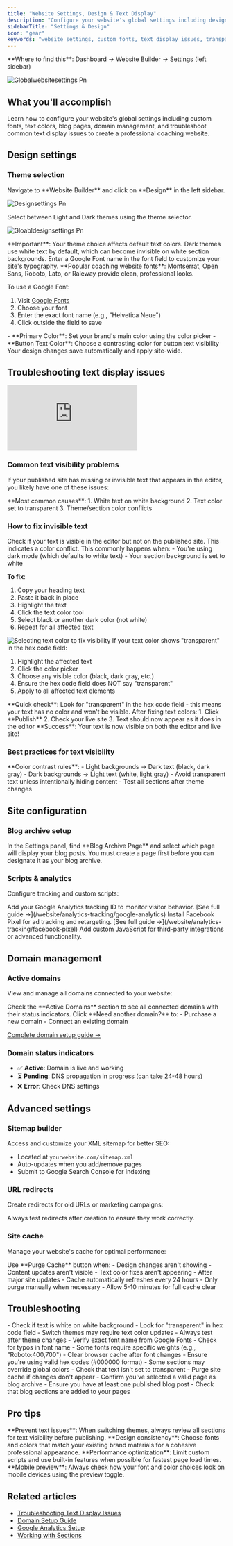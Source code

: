 ```yaml
---
title: "Website Settings, Design & Text Display"
description: "Configure your website's global settings including design theme, fonts, text colors, blog setup, domains, and troubleshoot display issues in CoachIQ's Website Builder."
sidebarTitle: "Settings & Design"
icon: "gear"
keywords: "website settings, custom fonts, text display issues, transparent text fix, blog setup, domain management, site cache, CoachIQ design"
---
```


<Info>
**Where to find this**: Dashboard → Website Builder → Settings (left sidebar)
</Info>

![Globalwebsitesettings Pn](/images/globalwebsitesettings.png)

## What you'll accomplish

Learn how to configure your website's global settings including custom fonts, text colors, blog pages, domain management, and troubleshoot common text display issues to create a professional coaching website.

## Design settings

### Theme selection

<Steps>
<Step title="Access design settings">
Navigate to **Website Builder** and click on **Design** in the left sidebar.

![Designsettings Pn](/images/designsettings.png)

</Step>

<Step title="Choose your theme">
Select between Light and Dark themes using the theme selector.

![Gloabldesignsettings Pn](/images/gloabldesignsettings.png)

<Warning>
**Important**: Your theme choice affects default text colors. Dark themes use white text by default, which can become invisible on white section backgrounds.
</Warning>
</Step>

<Step title="Set custom fonts">
Enter a Google Font name in the font field to customize your site's typography.

<Tip>
**Popular coaching website fonts**: Montserrat, Open Sans, Roboto, Lato, or Raleway provide clean, professional looks.
</Tip>

To use a Google Font:
1. Visit [Google Fonts](https://fonts.google.com)
2. Choose your font
3. Enter the exact font name (e.g., "Helvetica Neue")
4. Click outside the field to save
</Step>

<Step title="Configure colors">
- **Primary Color**: Set your brand's main color using the color picker
- **Button Text Color**: Choose a contrasting color for button text visibility

<Check>
Your design changes save automatically and apply site-wide.
</Check>
</Step>
</Steps>

## Troubleshooting text display issues

<iframe
  className="w-full aspect-video rounded-xl"
  src="https://share.coachiq.io/rYkgFltF"
  title="Fixing Text Display Issues"
  frameBorder="0"
  allow="accelerometer; autoplay; clipboard-write; encrypted-media; gyroscope; picture-in-picture"
  allowFullScreen
></iframe>

### Common text visibility problems

If your published site has missing or invisible text that appears in the editor, you likely have one of these issues:

<Warning>
**Most common causes**:
1. White text on white background
2. Text color set to transparent
3. Theme/section color conflicts
</Warning>

### How to fix invisible text

<Steps>
<Step title="Identify the problem">
Check if your text is visible in the editor but not on the published site. This indicates a color conflict.
</Step>

<Step title="Fix white text on white background">
This commonly happens when:
- You're using dark mode (which defaults to white text)
- Your section background is set to white

**To fix**:
1. Copy your heading text
2. Paste it back in place
3. Highlight the text
4. Click the text color tool
5. Select black or another dark color (not white)
6. Repeat for all affected text

<Frame>
<img src="/images/text-color-selection.png" alt="Selecting text color to fix visibility" />
</Frame>
</Step>

<Step title="Fix transparent text">
If your text color shows "transparent" in the hex code field:

1. Highlight the affected text
2. Click the color picker
3. Choose any visible color (black, dark gray, etc.)
4. Ensure the hex code field does NOT say "transparent"
5. Apply to all affected text elements

<Note>
**Quick check**: Look for "transparent" in the hex code field - this means your text has no color and won't be visible.
</Note>
</Step>

<Step title="Verify and publish">
After fixing text colors:
1. Click **Publish**
2. Check your live site
3. Text should now appear as it does in the editor

<Check>
**Success**: Your text is now visible on both the editor and live site!
</Check>
</Step>
</Steps>

### Best practices for text visibility

<Tip>
**Color contrast rules**:
- Light backgrounds → Dark text (black, dark gray)
- Dark backgrounds → Light text (white, light gray)
- Avoid transparent text unless intentionally hiding content
- Test all sections after theme changes
</Tip>

## Site configuration

### Blog archive setup

<Steps>
<Step title="Select your blog page">
In the Settings panel, find **Blog Archive Page** and select which page will display your blog posts.

<Note>
You must create a page first before you can designate it as your blog archive.
</Note>
</Step>
</Steps>

### Scripts & analytics

Configure tracking and custom scripts:

<AccordionGroup>
<Accordion title="Google Analytics">
Add your Google Analytics tracking ID to monitor visitor behavior.
[See full guide →](/website/analytics-tracking/google-analytics)
</Accordion>

<Accordion title="Facebook Pixel">
Install Facebook Pixel for ad tracking and retargeting.
[See full guide →](/website/analytics-tracking/facebook-pixel)
</Accordion>

<Accordion title="Custom Scripts">
Add custom JavaScript for third-party integrations or advanced functionality.
</Accordion>
</AccordionGroup>

## Domain management

### Active domains

View and manage all domains connected to your website:

<Steps>
<Step title="View active domains">
Check the **Active Domains** section to see all connected domains with their status indicators.
</Step>

<Step title="Add a domain">
Click **Need another domain?** to:
- Purchase a new domain
- Connect an existing domain

[Complete domain setup guide →](/website/domain-setup/purchasing-domain)
</Step>
</Steps>

### Domain status indicators
- ✅ **Active**: Domain is live and working
- ⏳ **Pending**: DNS propagation in progress (can take 24-48 hours)
- ❌ **Error**: Check DNS settings

## Advanced settings

### Sitemap builder

Access and customize your XML sitemap for better SEO:
- Located at `yourwebsite.com/sitemap.xml`
- Auto-updates when you add/remove pages
- Submit to Google Search Console for indexing

### URL redirects

Create redirects for old URLs or marketing campaigns:

<Warning>
Always test redirects after creation to ensure they work correctly.
</Warning>

### Site cache

Manage your website's cache for optimal performance:

<Steps>
<Step title="When to purge cache">
Use **Purge Cache** button when:
- Design changes aren't showing
- Content updates aren't visible
- Text color fixes aren't appearing
- After major site updates
</Step>

<Step title="Cache best practices">
- Cache automatically refreshes every 24 hours
- Only purge manually when necessary
- Allow 5-10 minutes for full cache clear
</Step>
</Steps>

## Troubleshooting

<AccordionGroup>
<Accordion title="Text not visible on published site">
- Check if text is white on white background
- Look for "transparent" in hex code field
- Switch themes may require text color updates
- Always test after theme changes
</Accordion>

<Accordion title="Custom font not displaying">
- Verify exact font name from Google Fonts
- Check for typos in font name
- Some fonts require specific weights (e.g., "Roboto:400,700")
- Clear browser cache after font changes
</Accordion>

<Accordion title="Colors not updating">
- Ensure you're using valid hex codes (#000000 format)
- Some sections may override global colors
- Check that text isn't set to transparent
- Purge site cache if changes don't appear
</Accordion>

<Accordion title="Blog page not working">
- Confirm you've selected a valid page as blog archive
- Ensure you have at least one published blog post
- Check that blog sections are added to your pages
</Accordion>
</AccordionGroup>

## Pro tips

<Tip>
**Prevent text issues**: When switching themes, always review all sections for text visibility before publishing.
</Tip>

<Tip>
**Design consistency**: Choose fonts and colors that match your existing brand materials for a cohesive professional appearance.
</Tip>

<Tip>
**Performance optimization**: Limit custom scripts and use built-in features when possible for fastest page load times.
</Tip>

<Tip>
**Mobile preview**: Always check how your font and color choices look on mobile devices using the preview toggle.
</Tip>

## Related articles

- [Troubleshooting Text Display Issues](/website/sections/troubleshooting-text-display)
- [Domain Setup Guide](/website/domain-setup/purchasing-domain)
- [Google Analytics Setup](/website/analytics-tracking/google-analytics)
- [Working with Sections](/website/sections/working-with-sections)